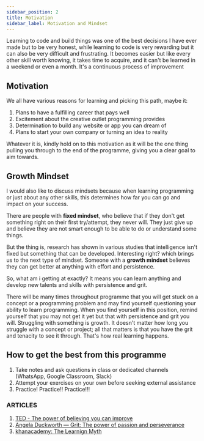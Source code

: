 ```yaml
---
sidebar_position: 2
title: Motivation
sidebar_label: Motivation and Mindset
---
```


Learning to code and build things was one of the best decisions I have ever made but to be very honest, while learning to code is very rewarding but it can also be very difficult and frustrating. It becomes easier but like every other skill worth knowing, it takes time to acquire, and it can't be learned in a weekend or even a month. It's a continuous process of improvement

## Motivation

We all have various reasons for learning and picking this path, maybe it:

1. Plans to have a fulfilling career that pays well
2. Excitement about the creative outlet programming provides
3. Determination to build any website or app you can dream of
4. Plans to start your own company or turning an idea to reality

Whatever it is, kindly hold on to this motivation as it will be the one thing pulling you through to the end of the programme, giving you a clear goal to aim towards.

## Growth Mindset

I would also like to discuss mindsets because when learning programming or just about any other skills, this determines how far you can go and impact on your success.

There are people with **fixed mindset**, who believe that if they don't get something right on their first try/attempt, they never will. They just give up and believe they are not smart enough to be able to do or understand some things.

But the thing is, research has shown in various studies that intelligence isn't fixed but something that can be developed. Interesting right? which brings us to the next type of mindset. Someone with a **growth mindset** believes they can get better at anything with effort and persistence.

So, what am i getting at exactly? It means you can learn anything and develop new talents and skills with persistence and grit.

There will be many times throughout programme that you will get stuck on a concept or a programming problem and may find yourself questioning your ability to learn programming. When you find yourself in this position, remind yourself that you may not get it yet but that with persistence and grit you will. Struggling with something is growth. It doesn't matter how long you struggle with a concept or project; all that matters is that you have the grit and tenacity to see it through. That's how real learning happens.

## How to get the best from this programme

1. Take notes and ask questions in class or dedicated channels (WhatsApp, Google Classroom, Slack)
2. Attempt your exercises on your own before seeking external assistance
2. Practice! Practice!! Practice!!!



### ARTICLES

1. [TED - The power of believing you can improve](https://www.ted.com/talks/carol_dweck_the_power_of_believing_that_you_can_improve)
2. [Angela Duckworth — Grit: The power of passion and perseverance](https://ted.com/talks/angela_lee_duckworth_grit_the_power_of_passion_and_perseverance)
3. [khanacademy: The Learnign Myth ](https://www.khanacademy.org/talks-and-interviews/conversations-with-sal/a/the-learning-myth-why-ill-never-tell-my-son-hes-smart)